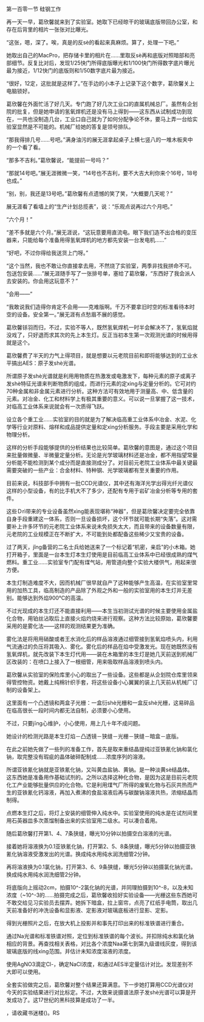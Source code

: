 

第一百零一节 硅钢工作

再一天一早，葛欣馨就来到了实验室。她取下已经晾干的玻璃底版带回办公室，和存在后背里的相片一张张对比曝光。

“这张，嗯，深了。唉，真是的反sè的看起来真麻烦。算了，处理一下吧。”

她取出自己的MacPro，把存储卡里的相片在……里取反sè再和底版对照暗部和亮部细节。反复比对后，发现1/25快门所得底版曝光和1/100快门所得数字底片曝光最为接近，1/12快门的底版则和1/50数字底片最为接近。

“很好，12定，这批就是这样了。”在手边的小本子上记录下这个数字，葛欣馨关上电脑锁好。

葛欣馨在外面忙活了好几天。专门跑了好几次工业口的直属机械总厂。虽然有企划院的批复，但是她申请的氢氧焊机还是没有马上得到――这东西从试制成功到现在，一共也没制造几台，工业口自己就为了如何分配争论不休，要马上弄一台给实验室显然是不可能的。机械厂给她的答复是领号排队。

“那我得排几号……号吧。”满身油污的展无涯拿起桌子上横七竖八的一堆木板夹中的一个看了看。

“那多不吉利。”葛欣馨说，“能提前一号吗？”

“那就14号吧。”展无涯微微一笑，“14号也不吉利，要不大吉大利你来个16号，18号也成。”

“别，别，我还是13号吧。”葛欣馨有点遗憾的笑了笑，“大概要几天呢？”

展无涯看了看墙上的“生产计划总揽表”，说：“乐观点说再过六个月吧。”

“六个月！”

“差不多就是六个月。”展无涯说，“这玩意要用直流电。眼下我们造不出合格的变压器来，只能给每个准备用得氢氧焊机的地方都先安装一台发电机……”

“好吧，不过你得给我送货上门呀。”

“这个当然，我也不敢让你直接拿去用，不然烧了实验室，两季非找我拼命不可。包送包安装……”展无涯随手写了一张排号单，塞给了葛欣馨，“东西好了我会派人去安装的。你会用这玩意不？”

“会用――”

“我敢说我们造得你肯定不会用――克难版啊。千万不要拿旧时空的标准看待本时空的设备。安全第一。”展无涯有点愁眉不展的感觉。

葛欣馨铩羽而归，不过，实验不等人，既然氢氧焊机一时半会解决不了，氢氧焰就没戏了，只好退而求其次的先上本生灯。反正当初本生第一次观测光谱的时候用得就是这个。

葛欣馨费了半天的力气上得项目，就是想要以元老院目前和即将能够达到的工业水平搞出AES：原子发shè光谱。

所谓原子发shè光谱就是利用用物质在热激发或电激发下，每种元素的原子或离子发shè特征光谱来判断物质的组成，而进行元素的定xìng与定量分析的。它可对约70种金属和非金属元素进行分析。这种方法可有效地用于测量高、中、低含量的元素。对冶金、化工和材料学上有极其重要的意义。可以说一旦掌握了这一技术，对临高工业体系来说就会有一次质得飞跃。

设立各个重工业……实验室的目的就是为了解决临高重工业体系中冶金、水泥、化学等行业对原料、熔样和成品提供定量和定xìng分析服务。手段主要是采用化学和物理分析。

这样的分析手段能够提供的分析结果也比较简单。葛欣馨的意图是，通过这个项目来批量做微量、半微量定量分析。无论是光学玻璃材料还是冶金，都不用指望常量分析能不能检测到某个成分而是直接测成分了。对目前元老院工业体系中最关键最需要突破的一些产业：合金材料、特种钢、光学玻璃都有至关重要的作用。

目前来说，科技部手中拥有一批CCD光谱仪，其中还有海洋光学出得光纤光谱仪这样的小型设备，有的比手机大不了多少，还配有专用于岩矿冶金分析等专用的套件。

这些Ｄrì带来的专业设备虽然xìng能表现堪称“神器”，但是葛欣馨决定要完全依靠自身手段重建这一体系，否则一旦设备损坏，这个环节就可能长期“失落”。这对需要补上许多环节的元老院工业体系来说未免损失太大，而且带来的设备数量有限，元老院的工业规模正在不断扩大，不可能到处都配备这些稀少又宝贵的设备。

过了两天，jǐng备营的二名士兵给她送来了一个标记着“机密，亲启”的小木箱。她打开箱子，里面是一台本生灯本生灯使用是目前临高工业体系中已经很成熟的煤气燃料。重工业……实验室专门配有煤气站，用管道向整个实验大楼供气，用起来很方便。

本生灯制造难度不大，因而机械厂很早就自产了这种能够产生高温，在实验室里常用的加热工具，临高制造的产品除了外观之外和一般的实验室用的本生灯并无差别。能够达到外焰900℃的高温。

不过光现成的本生灯还不能直接利用――本生当初测试光谱的时候主要使用金属盐化合物，用铂丝沾取后上直接火焰灼烧来进行观察。这种方法比较原始，葛欣馨要采用的是雾化法――这样的观测结果更为准确。

雾化法是将用用硝酸或者王水消化后的样品溶液通过细管接到氢氧焰喷头内，利用气流通过的负压将其吸入、雾化。雾化后的样品在焰中受激发光。现在她既然没有氢氧焊机，就先改装下本生灯代用――装在木箱里的本生灯是她几天前送到机械厂区改装的：在喷口上接入了一根细管，用来吸取样品溶液到喷头内。

葛欣馨从实验室的保险库里小心的取出了一些设备。这些都是从企划院仓库里领来得管控物资。她戴上纯棉针织手套，将这些设备小心翼翼的装上几天前从机械厂订制的设备架上。

这里面有一个凸透镜和两盒子光栅：一盒衍shè光栅和一盒反shè光栅，这易碎品在临高很长一段时间内都无法自制，必须要小心使用。

不过，只要jīng心维护，小心使用，用上几十年不成问题。

她设计的检测光路是本生灯焰－凸透镜－狭缝－光栅－狭缝－暗盒－底版。

在此之前她先做了一些列的准备工作，首先是取来重结晶提纯过亚铁氰化钠和氯化钠，取完整没有瑕疵的晶体破碎配制成……浓度序列的溶液。

所谓亚铁氰化钠就是亚铁氰化钠，又叫黄血盐钠、黄钠。是一种淡黄sè结晶体。这东西她是准备用作基础试剂的。之所以选择这种化合物，是因为这是目前元老院化工产业能够批量供应的化合物。它是利用煤气厂所得的废氧化物与石灰共热而产生的亚铁氰化钙溶液，再加入煮沸的食盐溶液后再与碳酸钠溶液共热，浓缩结晶而制得。

点燃本生灯之后，将灯上安装的细管伸入纯水中。实验室使用的纯水是在试剂间里用石英器皿多次蒸馏制备出来的实验室用二级水。可以凑合着用。

随后葛欣馨打开第1、4、7条狭缝，曝光10分钟以拍摄空白溶液的光谱。

接着她将溶液换为0.1亚铁氰化钠，打开第2、5、8条狭缝，曝光5分钟以拍摄亚铁氰化钠溶液受激发出的光谱。换成纯水用纯水润洗细管2分钟。

再将溶液换为0.1氯化钠，打开第3、6、9条狭缝，曝光5分钟以拍摄氯化钠光谱。换成纯水用纯水润洗细管2分钟。

将底版向上摇动2cm，拍摄10^-2氯化钠的光谱，并同理拍摄到10^-8，以及未知浓度（~10^-3的……拍摄完成之后，葛欣馨收拾好实验设备――光栅这些东西她可不敢交给见习实验员去摆弄。她拆下暗盒，拉上窗帘，点亮了红纸手电筒，取出几天前准备好的冲洗设备和显影液、定影液对玻璃底板进行显影、定影。

得到光栅照片之后，在放大机上投影并和事先打印出来的标准铁谱进行重合。

通过Na光谱和标准铁谱对照，定位到标准铁谱的每个波长。并扣除纯水和氯化钠相应的背景。再查找相关表格，对比各个浓度Naa第七到第九级谱线灰度，得到该玻璃底版的线xìng范围。并估计未知浓度溶液的浓度。

使用AgNO3滴定Cl-，确定NaCl浓度，和通过AES半定量估计对比。发现差别不大即可以使用。

全套实验做完之后，葛欣馨对整个结果还算满意。下一步她打算用CCD光谱仪对今天的实验结果进行对比标定。不过，大致来说摄谱法原子发shè光谱可以算是开发成功了。这17世纪的黑科技算是成功了一半。

，请收藏书迷楼()。RS

